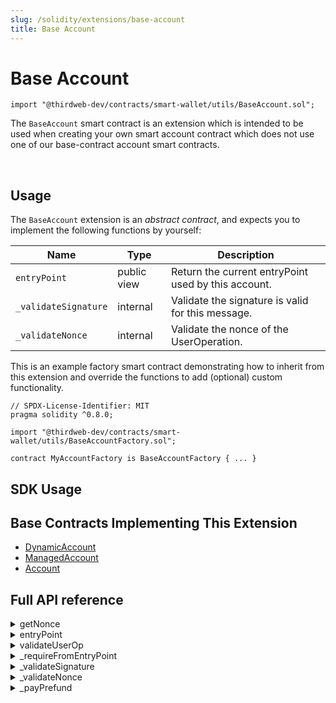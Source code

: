 ```yaml
---
slug: /solidity/extensions/base-account
title: Base Account
---
```



# Base Account

```solidity
import "@thirdweb-dev/contracts/smart-wallet/utils/BaseAccount.sol";
```

The `BaseAccount` smart contract is an extension which is intended to be used when creating your own smart account contract
which does not use one of our base-contract account smart contracts.

<br/>

<ViewContractCodeButton
  link="https://github.com/thirdweb-dev/contracts/smart-wallet/utils/BaseAccount.sol"
  name="BaseAccount"
/>

## Usage

The `BaseAccount` extension is an _abstract contract_, and expects you to implement the following functions by yourself:

| Name                                                               | Type                    | Description                                                                                                                                     |
| ------------------------------------------------------------------ | ----------------------- | ----------------------------------------------------------------------------------------------------------------------------------------------- |
| `entryPoint` | public view  | Return the current entryPoint used by this account. |
| `_validateSignature`  | internal     | Validate the signature is valid for this message.                                                                                            |
| `_validateNonce`  | internal       | Validate the nonce of the UserOperation.                                                                                            |

This is an example factory smart contract demonstrating how to inherit from this extension and override the functions to add (optional) custom functionality.

```solidity
// SPDX-License-Identifier: MIT
pragma solidity ^0.8.0;

import "@thirdweb-dev/contracts/smart-wallet/utils/BaseAccountFactory.sol";

contract MyAccountFactory is BaseAccountFactory { ... }
```

## SDK Usage


## Base Contracts Implementing This Extension

- [DynamicAccount](/solidity/base-contracts/dynamic-account)
- [ManagedAccount](/solidity/base-contracts/managed-account)
- [Account](/solidity/base-contracts/account)

## Full API reference

<details>
<summary>getNonce</summary>
<div>

This method returns the next sequential nonce.

```solidity
function getNonce() public view virtual returns (uint256) {
    return entryPoint().getNonce(address(this), 0);
}
```

</div>
</details>

<details>
<summary>entryPoint</summary>
<div>

Subclass should return the current entryPoint used by this account.

```solidity
function entryPoint() public view virtual returns (IEntryPoint);
```

</div>
</details>

<details>
<summary>validateUserOp</summary>
<div>

Validate user's signature and nonce.

Subclass doesn't need to override this method. Instead, it should override the specific internal validation methods.

```solidity
function validateUserOp(
    UserOperation calldata userOp,
    bytes32 userOpHash,
    uint256 missingAccountFunds
) external virtual override returns (uint256 validationData) {
    _requireFromEntryPoint();
    validationData = _validateSignature(userOp, userOpHash);
    _validateNonce(userOp.nonce);
    _payPrefund(missingAccountFunds);
}
```

</div>
</details>

<details>
<summary>_requireFromEntryPoint</summary>
<div>

Ensure the request comes from the known entrypoint.

```solidity
function _requireFromEntryPoint() internal view virtual {
    require(msg.sender == address(entryPoint()), "account: not from EntryPoint");
}
```

</div>
</details>

<details>
<summary>_validateSignature</summary>
<div>

Validate the signature is valid for this message.

```solidity
function _validateSignature(UserOperation calldata userOp, bytes32 userOpHash)
    internal
    virtual
    returns (uint256 validationData);
```

#### userOp

Validate the userOp.signature field

#### userOpHash

the hash of the request, to check the signature against (also hashes the entrypoint and chain id)

### Return value

signature and time-range of this operation:

- `sigAuthorizer` - 0 for valid signature, 1 to mark signature failure, otherwise, an address of an "authorizer" contract.
- `validUntil` - last timestamp this operation is valid. 0 for "indefinite"
- `validAfter` - first timestamp this operation is valid.

</div>
</details>

<details>
<summary>_validateNonce</summary>
<div>

Validate the nonce of the UserOperation.
To limit the nonce to use sequenced UserOps only (no "out of order" UserOps):
- `require(nonce < type(uint64).max)`

For a hypothetical account that *requires* the nonce to be out-of-order:
- `require(nonce & type(uint64).max == 0)`

The actual nonce uniqueness is managed by the EntryPoint, and thus no other action is needed by the account itself.

```solidity
function _validateNonce(uint256 nonce) internal view virtual {}
```

#### nonce

`uint256` representing the nonce to validate.

</div>
</details>

<details>
<summary>_payPrefund</summary>
<div>

Sends to the entrypoint (msg.sender) the missing funds for this transaction.
Subclass MAY override this method for better funds management

For example, send to the entryPoint more than the minimum required, so that in future transactions it will not be required to send again.

```solidity
function _payPrefund(uint256 missingAccountFunds) internal virtual {
    if (missingAccountFunds != 0) {
        (bool success, ) = payable(msg.sender).call{ value: missingAccountFunds, gas: type(uint256).max }("");
        (success);
        //ignore failure (its EntryPoint's job to verify, not account.)
    }
}
```

#### missingAccountFunds

The minimum value this method should send the entrypoint.
This value MAY be zero, in case there is enough deposit, or the userOp has a paymaster.

</div>
</details>
